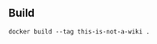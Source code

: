 == Build ==

<syntaxhighlight lang="shell">
docker build --tag this-is-not-a-wiki .
</syntaxhighlight>
